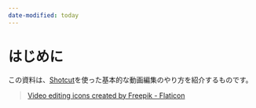 ```yaml
---
date-modified: today
---
```


# はじめに {.unnumbered}

この資料は、[Shotcut](https://www.shotcut.org/)を使った基本的な動画編集のやり方を紹介するものです。

> [Video editing icons created by Freepik - Flaticon](https://www.flaticon.com/free-icons/video-editing)

